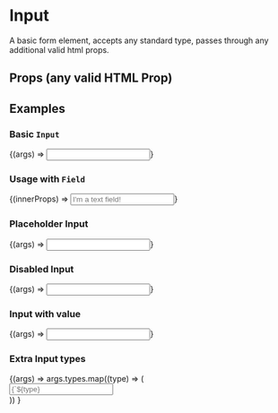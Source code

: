 

<Meta title="Components/Forms/Input" component={Input} />

# Input

A basic form element, accepts any standard type, passes through any additional valid html props.

## Props (any valid HTML Prop)

<ArgsTable of={Input} />

## Examples

### Basic `Input`

<Canvas>
  <Story
    name="Basic"
    args={{
      id: undefined,
    }}
  >
    {(args) => <Input {...args} />}
  </Story>
</Canvas>

### Usage with `Field`

<Canvas>
  <Story name="Field">
    <Field fieldId="text-field" label="Text Field" isEdit>
      {(innerProps) => <Input {...innerProps} placeholder="I'm a text field!" />}
    </Field>
  </Story>
</Canvas>

### Placeholder Input

<Canvas>
  <Story
    name="Placeholder"
    args={{
      id: undefined,
      placeholder: 'Enter some text...',
    }}
  >
    {(args) => <Input {...args} />}
  </Story>
</Canvas>

### Disabled Input

<Canvas>
  <Story
    name="Disabled"
    args={{
      id: undefined,
      placeholder: 'This input is disabled',
      disabled: true,
    }}
  >
    {(args) => <Input {...args} />}
  </Story>
</Canvas>

### Input with value

<Canvas>
  <Story
    name="Value"
    args={{
      id: undefined,
      placeholder: 'Enter some text',
      defaultValue: 'I have a value!',
    }}
  >
    {(args) => <Input {...args} />}
  </Story>
</Canvas>

### Extra Input types

<Canvas>
  <Story
    name="Types"
    args={{
      types: ['password', 'number', 'email', 'hidden', 'search', 'tel'],
    }}
  >
    {(args) =>
      args.types.map((type) => (
        <div key={type} className="tw-mt-2 tw-mb-2">
          <Input
            id={`${type}-input`}
            type={type}
            key={type}
            placeholder={`${type} Input`}
          />
        </div>
      ))
    }
  </Story>
</Canvas>
